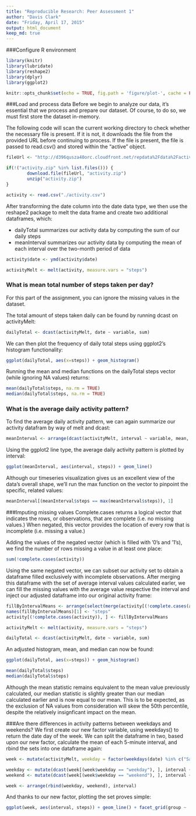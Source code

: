 ```yaml
---
title: "Reproducible Research: Peer Assessment 1"
author: "Davis Clark"
date: "Friday, April 17, 2015"
output: html_document
keep_md: true
---
```

###Configure R environment  
```r
library(knitr)
library(lubridate)
library(reshape2)
library(dplyr)
library(ggplot2)

knitr::opts_chunk$set(echo = TRUE, fig.path = 'figure/plot-', cache = FALSE)
```

###Load and process data
Before we begin to analyze our data, it's essential that we process and prepare our dataset. Of course, to do so, we must first store the dataset in-memory.

The following code will scan the current working directory to check whether the necessary file is present. 
If it is not, it downloads the file from the provided URL before continuing to process. If the file is present, the file is passed to read.csv() and stored within the "active" object. 

```r
fileUrl <- "http://d396qusza40orc.cloudfront.net/repdata%2Fdata%2Factivity.zip"

if(!("activity.zip" %in% list.files())) {
        download.file(fileUrl, "activity.zip")
        unzip("activity.zip")
}

activity <- read.csv("./activity.csv")
```

After transforming the date column into the date data type, we then use the reshape2 package to melt the data frame and create two additional dataframes, which:

* dailyTotal summarizes our activity data by computing the sum of our daily steps
* meanInterval summarizes our activity data by computing the mean of each interval over the two-month period of data

```r
activity$date <- ymd(activity$date)

activityMelt <- melt(activity, measure.vars = "steps")
```

### What is mean total number of steps taken per day?
For this part of the assignment, you can ignore the missing values in
the dataset.

The total amount of steps taken daily can be found by running dcast on activityMelt:
```r
dailyTotal <- dcast(activityMelt, date ~ variable, sum)
```

We can then plot the frequency of daily total steps using ggplot2's histogram functionality:

```r
ggplot(dailyTotal, aes(x=steps)) + geom_histogram()
```

Running the mean and median functions on the dailyTotal steps vector (while ignoring NA values) returns:

```r
mean(dailyTotal$steps, na.rm = TRUE)
median(dailyTotal$steps, na.rm = TRUE)
```

### What is the average daily activity pattern?
To find the average daily activity pattern, we can again summarize our activity datafram by way of melt and dcast:

```r
meanInterval <- arrange(dcast(activityMelt, interval ~ variable, mean, na.rm = TRUE), interval)
```

Using the ggplot2 line type, the average daily activity pattern is plotted by interval:

```r
ggplot(meanInterval, aes(interval, steps)) + geom_line()
```

Although our timeseries visualization gives us an excellent view of the data's overall shape, we'll run the max function on the vector to pinpoint the specific, related values:

```r
meanInterval[(meanInterval$steps == max(meanInterval$steps)), 1]
```

###Imputing missing values
Complete.cases returns a logical vector that indicates the rows, or observations, that are complete (i.e. no missing values.) When negated, this vector provides the location of every row that is incomplete (i.e. missing a value.) 

Adding the values of the negated vector (which is filled with '0's and '1's), we find the number of rows missing a value in at least one place:
```r
sum(!complete.cases(activity))
```

Using the same negated vector, we can subset our activity set to obtain a dataframe filled exclusively with incomplete observations. After merging this dataframe with the set of average interval values calculated earler, we can fill the missing values with the average value respective the interval and inject our adjusted dataframe into our original activity frame: 
```r
fillByIntervalMeans <- arrange(select(merge(activity[(!complete.cases(activity)), ], meanInterval, by = "interval"), steps.y, date, interval), date, interval)
names(fillByIntervalMeans)[1] <- "steps"
activity[(!complete.cases(activity)), ] <- fillByIntervalMeans

activityMelt <- melt(activity, measure.vars = "steps")

dailyTotal <- dcast(activityMelt, date ~ variable, sum)
```

An adjusted histogram, mean, and median can now be found:

```r
ggplot(dailyTotal, aes(x=steps)) + geom_histogram()

mean(dailyTotal$steps)
median(dailyTotal$steps)
```

Although the mean statistic remains equivalent to the mean value previously calculated, our median statistic is slightly greater than our median calculated earlier and is now equal to our mean. This is to be expected, as the exclusion of NA values from consideration will skew the 50th percentile, despite the relatively insignficant impact on the mean. 

###Are there differences in activity patterns between weekdays and weekends?
We first create our new factor variable, using weekdays() to return the date day of the week. We can split the dataframe in two, based upon our new factor, calculate the mean of each 5-minute interval, and rbind the sets into one dataframe again:

```r
week <- mutate(activityMelt, weekday = factor(weekdays(date) %in% c("Saturday", "Sunday"), labels = c("weekday", "weekend")))

weekday <- mutate(dcast(week[(week$weekday == "weekday"), ], interval ~ variable, mean), group = "weekday")
weekend <- mutate(dcast(week[(week$weekday == "weekend"), ], interval ~ variable, mean), group = "weekend")

week <- arrange(rbind(weekday, weekend), interval)
```

And thanks to our new factor, plotting the set proves simple:

```r
ggplot(week, aes(interval, steps)) + geom_line() + facet_grid(group ~ .)
```


